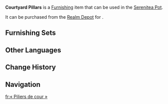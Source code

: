 {{Furnishing Infobox
|id             = 372356
|image          = Item Courtyard Pillars.png
|category       = Landform
|subcategory    = Tree
|quality        = 3
|adeptal_energy = 20
|load           = 100
|reduced_load   = 100
|description    = It is said that in [[Natlan]], trees are traditionally named not by their appearance, but for their intended purpose.<br>Generally, only timber possessing exceptional strength, durability, and resilience qualifies for use in architectural frameworks. Moreover, among such trees, only those with both significant age and size are deemed suitable for becoming beams and pillars. Even in the fertile lands of [[Atocpan]], such timber is exceedingly rare. Thus, it is rumored that in the [[Collective of Plenty]], some individuals cultivate farmland around these precious trees &mdash; tending to their crops while simultaneously safeguarding the growth of these invaluable wooden pillars.
|mention        = <!--Character 1;Character2 -->
|interaction    = 
|blueprint      = 
|source1        = [[Realm Depot]]
}}
'''Courtyard Pillars''' is a [[Furnishing]] item that can be used in the [[Serenitea Pot]].

It can be purchased from the [[Realm Depot]] for {{Item|Realm Currency|30|x=80}}.

==Furnishing Sets==
{{Craft Usage}}

==Other Languages==
{{Other Languages
|en       = Courtyard Pillars
|zhs      = 「院墅的梁柱」
|zhs_rm   = 
|zht      = 「院墅的樑柱」
|zht_rm   = 
|zh_tl    = 
|ja       = 「建家の柱」
|ja_rm    = 
|ja_tl    = 
|ko       = 「별장 기둥」
|ko_tl    = 
|es       = Pilar de villa
|es_tl    = Villa Pillar
|fr       = « Piliers de cour »
|fr_tl    = "Courtyard Pillars"
|ru       = Опорные столбы
|ru_tl    = 
|th       = "เสาคานของคฤหาสน์"
|th_rm    = 
|th_tl    = 
|vi       = Trụ Cột Của Sân Vườn
|vi_tl    = 
|de       = „Hofvilla-Säulen“
|de_tl    = 
|id       = "Pilar Halaman"
|id_tl    = "Courtyard Pillars"
|pt       = Vigas e Colunas da Residência
|pt_tl    = 
|tr       = Avlu Sütunları
|tr_tl    = 
|it       = Pilastri del cortile
|it_tl    = 
}}

==Change History==
{{Change History|5.5}}

==Navigation==
{{Furnishing Navbox|exterior}}

[[fr:« Piliers de cour »]]